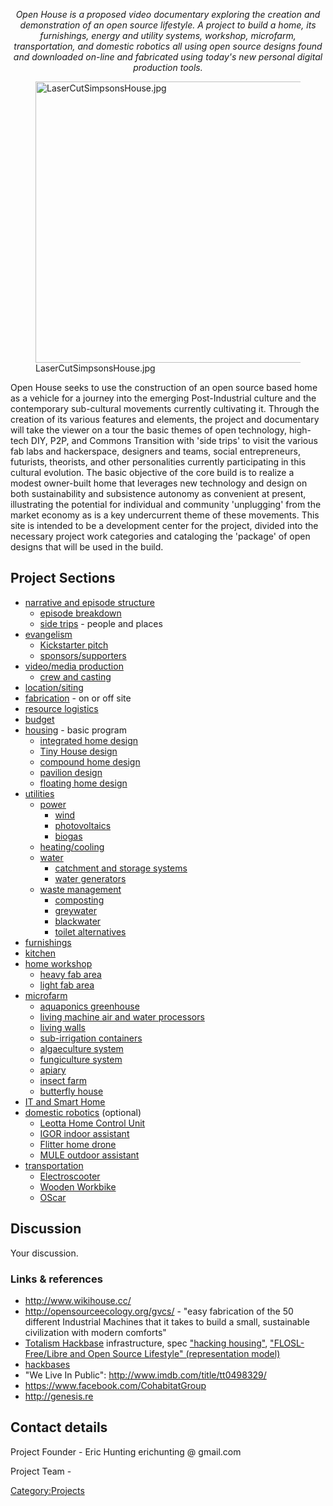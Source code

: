 <!-- Comments that appear only in the edit view are formatted like this. -->
<!-- These comments are offered as an aid as you get started. Remove as you wish. -->
<!-- next line is the code for inserting an image; delete if you don't have an image yet -->

<center>''Open House is a proposed video documentary exploring the creation and demonstration of an open source lifestyle. A project to build a home, its furnishings, energy and utility systems, workshop, microfarm, transportation, and domestic robotics all using open source designs found and downloaded on-line and fabricated using today's new personal digital production tools.''</center>

[[File:LaserCutSimpsonsHouse.jpg|right|450px]]

Open House seeks to use the construction of an open source based home as a vehicle for a journey into the emerging Post-Industrial culture and the contemporary sub-cultural movements currently cultivating it. Through the creation of its various features and elements, the project and documentary will take the viewer on a tour the basic themes of open technology, high-tech DIY, P2P, and Commons Transition with 'side trips' to visit the various fab labs and hackerspace, designers and teams, social entrepreneurs, futurists, theorists, and other personalities currently participating in this cultural evolution. The basic objective of the core build is to realize a modest owner-built home that leverages new technology and design on both sustainability and subsistence autonomy as convenient at present, illustrating the potential for individual and community 'unplugging' from the market economy as is a key undercurrent theme of these movements. This site is intended to be a development center for the project, divided into the necessary project work categories and cataloging the 'package' of open designs that will be used in the build.

== Project Sections ==
*[[open house narrative|narrative and episode structure]]
**[[open house episodes|episode breakdown]]
**[[open house side trips|side trips]] - people and places
*[[open house evangelism|evangelism]]
**[[open house kickstarter|Kickstarter pitch]]
**[[open houses ponsors|sponsors/supporters]]
*[[open house production|video/media production]]
**[[open house crew|crew and casting]]
*[[open house location|location/siting]]
*[[open house fabrication|fabrication]] - on or off site
*[[open house logistics|resource logistics]]
*[[open house budget|budget]]
*[[open house housing|housing]] - basic program
**[[open house integrated design|integrated home design]]
**[[open house tiny house design|Tiny House design]]
**[[open house compound design|compound home design]]
**[[open house pavilion design|pavilion design]]
**[[open house floating|floating home design]]
*[[open house utilities|utilities]]
**[[open house power|power]]
***[[open house wind|wind]]
***[[open house photovoltaics|photovoltaics]]
***[[open house biogas|biogas]]
**[[open house heating|heating/cooling]]
**[[open house water|water]]
***[[open house catchment|catchment and storage systems]]
***[[open house water generators|water generators]]
**[[open house waste|waste management]]
***[[open house composting|composting]]
***[[open house greywater|greywater]]
***[[open house blackwater|blackwater]]
***[[open house toilets|toilet alternatives]]
*[[open house furnishings|furnishings]]
*[[open house kitchen|kitchen]]
*[[open house workshop|home workshop]]
**[[open house heavy fab|heavy fab area]]
**[[open house light fab|light fab area]]
*[[open house microfarm|microfarm]]
**[[open house aquaponics|aquaponics greenhouse]]
**[[open house living machines|living machine air and water processors]]
**[[open house living walls|living walls]]
**[[open house sub irrigation|sub-irrigation containers]]
**[[open house algaeculture|algaeculture system]]
**[[open house fungiculture|fungiculture system]]
**[[open house apiary|apiary]]
**[[open house insect farm|insect farm]]
**[[open house butterfly house|butterfly house]]
*[[open house smart home|IT and Smart Home]]
*[[open house robots|domestic robotics]] (optional)
**[[open house home control|Leotta Home Control Unit]]
**[[open house housebot|IGOR indoor assistant]]
**[[open house home drone|Flitter home drone]]
**[[open house robomule|MULE outdoor assistant]]
*[[open house transportation|transportation]]
**[[open house scooter|Electroscooter]]
**[[open house workbike|Wooden Workbike]]
**[[open house oscar|OScar]]

== Discussion ==

Your discussion.

=== Links & references ===
* http://www.wikihouse.cc/
* http://opensourceecology.org/gvcs/ - "easy fabrication of the 50 different Industrial Machines that it takes to build a small, sustainable civilization with modern comforts"
* [http://totalism.org Totalism Hackbase] infrastructure, spec [http://totalism.org/hacking-housing "hacking housing"], [http://totalism.org/metrics "FLOSL-Free/Libre and Open Source Lifestyle" (representation model)]
* [http://wiki.hackerspaces.org/Hackbases hackbases]
* "We Live In Public": http://www.imdb.com/title/tt0498329/
* https://www.facebook.com/CohabitatGroup
* http://genesis.re

== Contact details ==

Project Founder - Eric Hunting erichunting @ gmail.com

Project Team - 

<!-- Don't change the next line unless you intend to change the categorization -->
<!-- Do add additional, appropriate categories.  See http://www.appropedia.org/Appropedia:CategoryTree for ideas. -->
[[Category:Projects]]